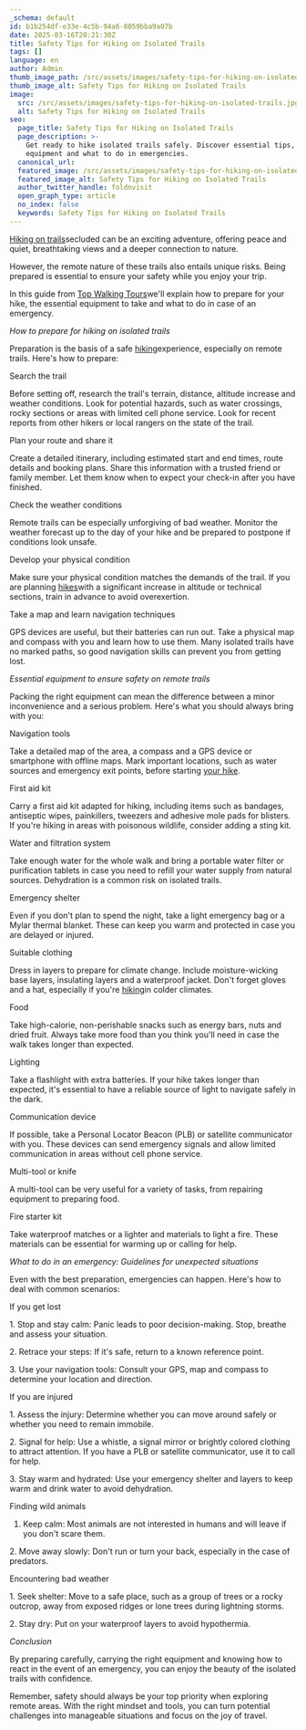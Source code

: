 ```yaml
---
_schema: default
id: b1b254df-e33e-4c5b-94a6-8059bba9a07b
date: 2025-03-16T20:21:30Z
title: Safety Tips for Hiking on Isolated Trails
tags: []
language: en
author: Admin
thumb_image_path: /src/assets/images/safety-tips-for-hiking-on-isolated-trails.jpg
thumb_image_alt: Safety Tips for Hiking on Isolated Trails
image:
  src: /src/assets/images/safety-tips-for-hiking-on-isolated-trails.jpg
  alt: Safety Tips for Hiking on Isolated Trails
seo:
  page_title: Safety Tips for Hiking on Isolated Trails
  page_description: >-
    Get ready to hike isolated trails safely. Discover essential tips, essential
    equipment and what to do in emergencies.
  canonical_url:
  featured_image: /src/assets/images/safety-tips-for-hiking-on-isolated-trails.jpg
  featured_image_alt: Safety Tips for Hiking on Isolated Trails
  author_twitter_handle: foldnvisit
  open_graph_type: article
  no_index: false
  keywords: Safety Tips for Hiking on Isolated Trails
---
```

[Hiking on trails](https://topwalkingtoursportugal.com/)secluded can be an
exciting adventure, offering peace and quiet, breathtaking views and a deeper
connection to nature.

However, the remote nature of these trails also entails unique risks. Being
prepared is essential to ensure your safety while you enjoy your trip.

In this guide from
[Top Walking Tours](https://topwalkingtoursportugal.com/)we'll explain how to
prepare for your hike, the essential equipment to take and what to do in case of
an emergency.

*How to prepare for hiking on isolated trails*

Preparation is the basis of a safe
[hiking](https://topwalkingtoursportugal.com/)experience, especially on remote
trails. Here's how to prepare:

Search the trail

Before setting off, research the trail's terrain, distance, altitude increase
and weather conditions. Look for potential hazards, such as water crossings,
rocky sections or areas with limited cell phone service. Look for recent reports
from other hikers or local rangers on the state of the trail.

Plan your route and share it

Create a detailed itinerary, including estimated start and end times, route
details and booking plans. Share this information with a trusted friend or
family member. Let them know when to expect your check-in after you have
finished.

Check the weather conditions

Remote trails can be especially unforgiving of bad weather. Monitor the weather
forecast up to the day of your hike and be prepared to postpone if conditions
look unsafe.

Develop your physical condition

Make sure your physical condition matches the demands of the trail. If you are
planning [hikes](https://topwalkingtoursportugal.com/)with a significant
increase in altitude or technical sections, train in advance to avoid
overexertion.

Take a map and learn navigation techniques

GPS devices are useful, but their batteries can run out. Take a physical map and
compass with you and learn how to use them. Many isolated trails have no marked
paths, so good navigation skills can prevent you from getting lost.

*Essential equipment to ensure safety on remote trails*

Packing the right equipment can mean the difference between a minor
inconvenience and a serious problem. Here's what you should always bring with
you:

Navigation tools

Take a detailed map of the area, a compass and a GPS device or smartphone with
offline maps. Mark important locations, such as water sources and emergency exit
points, before starting [your hike](https://topwalkingtoursportugal.com/).

First aid kit

Carry a first aid kit adapted for hiking, including items such as bandages,
antiseptic wipes, painkillers, tweezers and adhesive mole pads for blisters. If
you're hiking in areas with poisonous wildlife, consider adding a sting kit.

Water and filtration system

Take enough water for the whole walk and bring a portable water filter or
purification tablets in case you need to refill your water supply from natural
sources. Dehydration is a common risk on isolated trails.

Emergency shelter

Even if you don't plan to spend the night, take a light emergency bag or a Mylar
thermal blanket. These can keep you warm and protected in case you are delayed
or injured.

Suitable clothing

Dress in layers to prepare for climate change. Include moisture-wicking base
layers, insulating layers and a waterproof jacket. Don't forget gloves and a
hat, especially if you're [hiking](https://topwalkingtoursportugal.com/)in
colder climates.

Food

Take high-calorie, non-perishable snacks such as energy bars, nuts and dried
fruit. Always take more food than you think you'll need in case the walk takes
longer than expected.

Lighting

Take a flashlight with extra batteries. If your hike takes longer than expected,
it's essential to have a reliable source of light to navigate safely in the
dark.

Communication device

If possible, take a Personal Locator Beacon (PLB) or satellite communicator with
you. These devices can send emergency signals and allow limited communication in
areas without cell phone service.

Multi-tool or knife

A multi-tool can be very useful for a variety of tasks, from repairing equipment
to preparing food.

Fire starter kit

Take waterproof matches or a lighter and materials to light a fire. These
materials can be essential for warming up or calling for help.

*What to do in an emergency: Guidelines for unexpected situations*

Even with the best preparation, emergencies can happen. Here's how to deal with
common scenarios:

If you get lost

1\. Stop and stay calm: Panic leads to poor decision-making. Stop, breathe and
assess your situation.

2\. Retrace your steps: If it's safe, return to a known reference point.

3\. Use your navigation tools: Consult your GPS, map and compass to determine
your location and direction.

If you are injured

1\. Assess the injury: Determine whether you can move around safely or whether
you need to remain immobile.

2\. Signal for help: Use a whistle, a signal mirror or brightly colored clothing
to attract attention. If you have a PLB or satellite communicator, use it to
call for help.

3\. Stay warm and hydrated: Use your emergency shelter and layers to keep warm
and drink water to avoid dehydration.

Finding wild animals

1. Keep calm: Most animals are not interested in humans and will leave if you
   don't scare them.

2\. Move away slowly: Don't run or turn your back, especially in the case of
predators.

Encountering bad weather

1\. Seek shelter: Move to a safe place, such as a group of trees or a rocky
outcrop, away from exposed ridges or lone trees during lightning storms.

2\. Stay dry: Put on your waterproof layers to avoid hypothermia.

*Conclusion*

By preparing carefully, carrying the right equipment and knowing how to react in
the event of an emergency, you can enjoy the beauty of the isolated trails with
confidence.

Remember, safety should always be your top priority when exploring remote areas.
With the right mindset and tools, you can turn potential challenges into
manageable situations and focus on the joy of travel.

&nbsp;